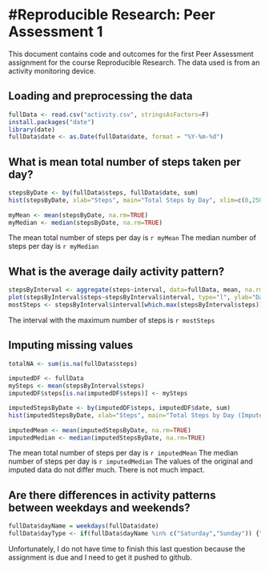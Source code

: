 #Reproducible Research: Peer Assessment 1
========================================================

This document contains code and outcomes for the first Peer Assessment assignment for the course Reproducible Research. The data used is from an activity monitoring device.

## Loading and preprocessing the data
```r
fullData <- read.csv("activity.csv", stringsAsFactors=F)
install.packages("date")
library(date)
fullData$date <- as.Date(fullData$date, format = "%Y-%m-%d")
```

## What is mean total number of steps taken per day?
```r
stepsByDate <- by(fullData$steps, fullData$date, sum)
hist(stepsByDate, xlab="Steps", main="Total Steps by Day", xlim=c(0,25000), breaks=8)
 
myMean <- mean(stepsByDate, na.rm=TRUE)
myMedian <- median(stepsByDate, na.rm=TRUE)

```
The mean total number of steps per day is `r myMean`
The median number of steps per day is `r myMedian`

## What is the average daily activity pattern?
``` r
stepsByInterval <- aggregate(steps~interval, data=fullData, mean, na.rm=TRUE)
plot(stepsByInterval$steps~stepsByInterval$interval, type="l", ylab="Daily Average Steps", xlab="Interval")
mostSteps <- stepsByInterval$interval[which.max(stepsByInterval$steps)]
```
The interval with the maximum number of steps is `r mostSteps`

## Imputing missing values
```r
totalNA <- sum(is.na(fullData$steps)
              
imputedDF <- fullData
mySteps <- mean(stepsByInterval$steps)
imputedDF$steps[is.na(imputedDF$steps)] <- mySteps

imputedStepsByDate <- by(imputedDF$steps, imputedDF$date, sum)
hist(imputedStepsByDate, xlab="Steps", main="Total Steps by Day (Imputed)", xlim=c(0,25000), breaks=8)
 
imputedMean <- mean(imputedStepsByDate, na.rm=TRUE)
imputedMedian <- median(imputedStepsByDate, na.rm=TRUE)

```
The mean total number of steps per day is `r imputedMean`
The median number of steps per day is `r imputedMedian`
The values of the original and imputed data do not differ much. There is not much impact.

## Are there differences in activity patterns between weekdays and weekends?
```r
fullData$dayName = weekdays(fullData$date)
fullData$dayType <- if(fullData$dayName %in% c("Saturday","Sunday")) {"weekend"} else {"weekday"}
```
Unfortunately, I do not have time to finish this last question because the assignment is due and I need to get it pushed to github.
